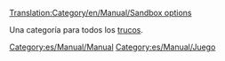 [[Translation:Category/en/Manual/Sandbox options]]

Una categoría para todos los [[es/Manual/Trucos|trucos]].

[[Category:es/Manual/Manual]]
[[Category:es/Manual/Juego]]